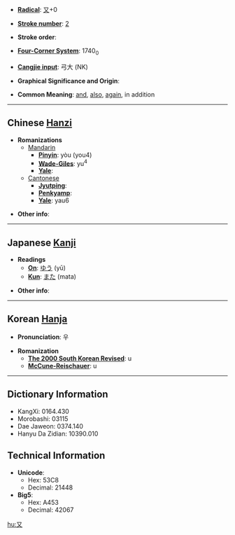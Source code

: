 * '''[[Wiktionary:Chinese radical index| Radical]]''': [[Wiktionary:Chinese radical index 又|又]]+0

* '''[[Wiktionary:Chinese total strokes index|Stroke number]]''': [[Wiktionary:Chinese total strokes index 2|2]]

* '''Stroke order''': 

* '''[[Wiktionary:Chinese four corner index|Four-Corner System]]''': 1740<sub>0</sub>

* '''[[Wiktionary:Chinese Cangjie index|Cangjie input]]''': 弓大 (NK)

* '''Graphical Significance and Origin''': 

* '''Common Meaning''': [[and]], [[also]], [[again]], in addition

----

== Chinese [[Hanzi]] ==

* '''Romanizations'''
** [[Mandarin]]
*** '''[[Pinyin]]''': yòu (you4)
*** '''[[Wade-Giles]]''': yu<sup>4</sup>
*** '''[[Yale]]''': 
**[[Cantonese]]
***'''[[Jyutping]]''':
***'''[[Penkyamp]]''': 
***'''[[Yale]]''': yau6

* '''Other info''': 

----

== Japanese [[Kanji]] ==

* '''Readings'''
** '''[[On]]''': [[ゆう]] (yū)
** '''[[Kun]]''': [[また]] (mata)

* '''Other info''':  

----

== Korean [[Hanja]] ==

* '''Pronunciation''': 우

* '''Romanization'''
** '''[[The 2000 South Korean Revised Romanization|The 2000 South Korean Revised]]''': u
** '''[[McCune-Reischauer]]''': u

----

== Dictionary Information ==

* KangXi: 0164.430
* Morobashi: 03115
* Dae Jaweon: 0374.140
* Hanyu Da Zidian: 10390.010

== Technical Information ==

* '''Unicode''':
** Hex: 53C8
** Decimal: 21448
* '''Big5''':
** Hex: A453
** Decimal: 42067

[[hu:又]]